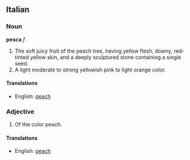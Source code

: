 ==Italian==
===Noun===
'''pesca''' ''f''

#The soft juicy fruit of the peach tree, having yellow flesh, downy, red-tinted yellow skin, and a deeply sculptured stone containing a single seed.
#A light moderate to strong yellowish pink to light orange color.

====Translations====
*English: [[peach]]

===Adjective===
#Of the color peach.

====Translations====
*English: [[peach]]